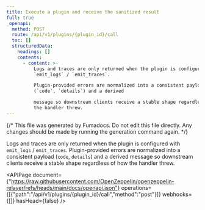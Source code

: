 ```yaml
---
title: Execute a plugin and receive the sanitized result
full: true
_openapi:
  method: POST
  route: /api/v1/plugins/{plugin_id}/call
  toc: []
  structuredData:
    headings: []
    contents:
      - content: >-
          Logs and traces are only returned when the plugin is configured with
          `emit_logs` / `emit_traces`.

          Plugin-provided errors are normalized into a consistent payload
          (`code`, `details`) and a derived

          message so downstream clients receive a stable shape regardless of how
          the handler threw.
---
```


{/* This file was generated by Fumadocs. Do not edit this file directly. Any changes should be made by running the generation command again. */}

Logs and traces are only returned when the plugin is configured with `emit_logs` / `emit_traces`.
Plugin-provided errors are normalized into a consistent payload (`code`, `details`) and a derived
message so downstream clients receive a stable shape regardless of how the handler threw.

<APIPage document={"https://raw.githubusercontent.com/OpenZeppelin/openzeppelin-relayer/refs/heads/main/docs/openapi.json"} operations={[{"path":"/api/v1/plugins/{plugin_id}/call","method":"post"}]} webhooks={[]} hasHead={false} />
